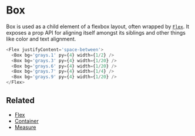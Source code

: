# Box

Box is used as a child element of a flexbox layout, often wrapped by [`Flex`](/components/Flex).
It exposes a prop API for aligning itself amongst its siblings and other things like color and text alignment.

```js react-live
<Flex justifyContent='space-between'>
  <Box bg='grays.1' py={4} width={1/2} />
  <Box bg='grays.3' py={4} width={1/20} />
  <Box bg='grays.6' py={4} width={1/20} />
  <Box bg='grays.7' py={4} width={1/4} />
  <Box bg='grays.9' py={4} width={1/20} />
</Flex>
```

## Related

- [Flex](/components/Flex)
- [Container](/components/Container)
- [Measure](/components/Measure)